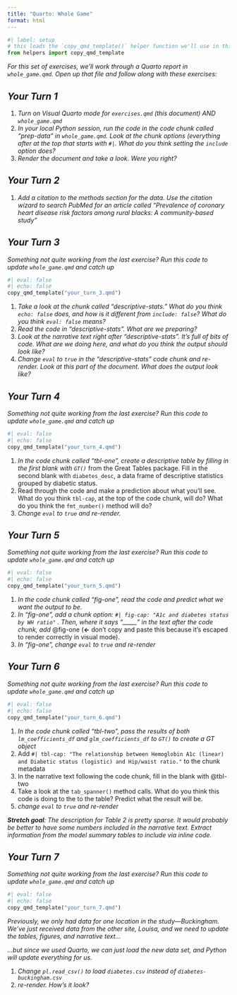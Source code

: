 ```yaml
---
title: "Quarto: Whole Game"
format: html
---
```


```python
#| label: setup
# this loads the `copy_qmd_template()` helper function we'll use in this exercise
from helpers import copy_qmd_template
```

*For this set of exercises, we'll work through a Quarto report in `whole_game.qmd`. Open up that file and follow along with these exercises:*

## *Your Turn 1*

1.  *Turn on Visual Quarto mode for `exercises.qmd` (this document) AND `whole_game.qmd`*
2.  *In your local Python session, run the code in the code chunk called "prep-data" in `whole_game.qmd`. Look at the chunk options (everything after at the top that starts with `#|`. What do you think setting the `include` option does?*
3.  *Render the document and take a look. Were you right?*

## *Your Turn 2*

1.  *Add a citation to the methods section for the data. Use the citation wizard to search PubMed for an article called "Prevalence of coronary heart disease risk factors among rural blacks: A community-based study"*

## *Your Turn 3*

*Something not quite working from the last exercise? Run this code to update `whole_game.qmd` and catch up*

```python
#| eval: false
#| echo: false
copy_qmd_template("your_turn_3.qmd")
```

1.  *Take a look at the chunk called "descriptive-stats." What do you think `echo: false` does, and how is it different from `include: false`? What do you think `eval: false` means?*
2.  *Read the code in "descriptive-stats". What are we preparing?*
3.  *Look at the narrative text right after "descriptive-stats". It's full of bits of code. What are we doing here, and what do you think the output should look like?*
4.  *Change `eval` to `true` in the "descriptive-stats" code chunk and re-render. Look at this part of the document. What does the output look like?*

## *Your Turn 4*

*Something not quite working from the last exercise? Run this code to update `whole_game.qmd` and catch up*

```python
#| eval: false
#| echo: false
copy_qmd_template("your_turn_4.qmd")
```

1.  *In the code chunk called "tbl-one", create a descriptive table by filling in the first blank with `GT()`* from the Great Tables package. Fill in the second blank with `diabetes_desc`, a data frame of descriptive statistics grouped by diabetic status.
2.  Read through the code and make a prediction about what you'll see. What do you think `tbl-cap`, at the top of the code chunk, will do? What do you think the `fmt_number()` method will do?
3.  *Change `eval` to `true` and re-render.*

## *Your Turn 5*

*Something not quite working from the last exercise? Run this code to update `whole_game.qmd` and catch up*

```python
#| eval: false
#| echo: false
copy_qmd_template("your_turn_5.qmd")
```

1.  *In the code chunk called "fig-one", read the code and predict what we want the output to be.*
2.  *In "fig-one", add a chunk option: `#| fig-cap: "A1c and diabetes status by WH ratio"` . Then, where it says "\_\_\_\_\_" in the text after the code chunk, add* \@fig-one (**\<-** don't copy and paste this because it's escaped to render correctly in visual mode).
3.  *In "fig-one", change `eval` to `true` and re-render*

## *Your Turn 6*

*Something not quite working from the last exercise? Run this code to update `whole_game.qmd` and catch up*

```python
#| eval: false
#| echo: false
copy_qmd_template("your_turn_6.qmd")
```

1.  *In the code chunk called "tbl-two", pass the results of both `lm_coefficients_df` and `glm_coefficients_df` to `GT()` to create a GT object*
2.  Add `#| tbl-cap: "The relationship between Hemoglobin A1c (linear) and Diabetic status (logistic) and Hip/waist ratio."` to the chunk metadata
3.  In the narrative text following the code chunk, fill in the blank with @tbl-two
4.  Take a look at the `tab_spanner()` method calls. What do you think this code is doing to the to the table? Predict what the result will be.
5.  *change `eval` to `true` and re-render*

***Stretch goal**: The description for Table 2 is pretty sparse. It would probably be better to have some numbers included in the narrative text. Extract information from the model summary tables to include via inline code.*

## *Your Turn 7*

*Something not quite working from the last exercise? Run this code to update `whole_game.qmd` and catch up*

```python
#| eval: false
#| echo: false
copy_qmd_template("your_turn_7.qmd")
```

*Previously, we only had data for one location in the study---Buckingham. We've just received data from the other site, Louisa, and we need to update the tables, figures, and narrative text...*

*...but since we used Quarto, we can just load the new data set, and Python will update everything for us.*

1.  *Change `pl.read_csv()` to load `diabetes.csv` instead of `diabetes-buckingham.csv`*
2.  *re-render. How's it look?*
